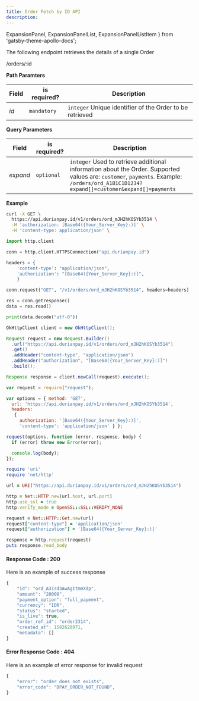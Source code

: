 ```yaml
---
title: Order Fetch by ID API
description: 
---
```


<div class = 'right-component'></div>

<div class = 'left-side'>

  ExpansionPanel,
  ExpansionPanelList,
  ExpansionPanelListItem
} from 'gatsby-theme-apollo-docs';

The following endpoint retrieves the details of a single Order

<url get = ""><div class = "ib">/orders/:id</div></url>

</div>

<div class = 'full-side'>

<div class = 'left-side'>

**Path Paramters**

| Field |	is required? |	Description |
| ------ | ------------- | ------------- |
| _id_ |	`mandatory` | `integer` Unique identifier of the Order to be retrieved |

**Query Parameters**

| Field |	is required? |	Description |
| ------ | ------------- | ------------- |
| _expand_ |	`optional` |	`integer` Used to retrieve additional information about the Order. Supported values are: `customer`, `payments`. Example: `/orders/ord_A1B1C1D1234?expand[]=customer&expand[]=payments` |

</div>

<div class = 'right-code'>

**Example**

<MultiCodeBlock>

```bash
curl -X GET \
  https://api.durianpay.id/v1/orders/ord_mJH2hKOSYb3514 \
  -H 'authorization: [Base64({Your_Server_Key}:)]' \
  -H 'content-type: application/json' \
```

```python
import http.client

conn = http.client.HTTPSConnection("api.durianpay.id")

headers = {
    'content-type': "application/json",
    'authorization': "[Base64({Your_Server_Key}:)]",
    }

conn.request("GET", "/v1/orders/ord_mJH2hKOSYb3514", headers=headers)

res = conn.getresponse()
data = res.read()

print(data.decode("utf-8"))
```

```java
OkHttpClient client = new OkHttpClient();

Request request = new Request.Builder()
  .url("https://api.durianpay.id/v1/orders/ord_mJH2hKOSYb3514")
  .get()
  .addHeader("content-type", "application/json")
  .addHeader("authorization", "[Base64({Your_Server_Key}:)]")
  .build();

Response response = client.newCall(request).execute();
```

```js
var request = require("request");

var options = { method: 'GET',
  url: 'https://api.durianpay.id/v1/orders/ord_mJH2hKOSYb3514',
  headers: 
   { 
     authorization: '[Base64({Your_Server_Key}:)]',
     'content-type': 'application/json' } };

request(options, function (error, response, body) {
  if (error) throw new Error(error);

  console.log(body);
});

```

```ruby
require 'uri'
require 'net/http'

url = URI("https://api.durianpay.id/v1/orders/ord_mJH2hKOSYb3514")

http = Net::HTTP.new(url.host, url.port)
http.use_ssl = true
http.verify_mode = OpenSSL::SSL::VERIFY_NONE

request = Net::HTTP::Get.new(url)
request["content-type"] = 'application/json'
request["authorization"] = '[Base64({Your_Server_Key}:)]'

response = http.request(request)
puts response.read_body
```

</MultiCodeBlock>

</div>

</div>

<div class = 'right-code ml-60'>

#### Response Code : 200 
Here is an example of success response

```js
{
    "id": "ord_A31sd3AwAgItmmXdp",
    "amount": "20000",
    "payment_option": "full_payment",
    "currency": "IDR",
    "status": "started",
    "is_live": true,
    "order_ref_id": "order2314",
    "created_at": 1582628071,
    "metadata": []
}
```

#### Error Response Code : 404
Here is an example of error response for invalid request

```js
{
    "error": "order does not exists",
    "error_code": "DPAY_ORDER_NOT_FOUND",
}
```

</div>